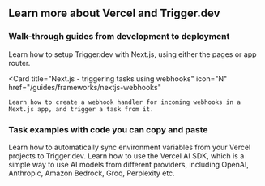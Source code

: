 ## Learn more about Vercel and Trigger.dev

### Walk-through guides from development to deployment

<CardGroup cols={2}>
  <Card title="Next.js - setup guide" icon="N" href="/guides/frameworks/nextjs">  
    Learn how to setup Trigger.dev with Next.js, using either the pages or app router.
  </Card>

  <Card
    title="Next.js - triggering tasks using webhooks"
    icon="N"
    href="/guides/frameworks/nextjs-webhooks"
  >
    Learn how to create a webhook handler for incoming webhooks in a Next.js app, and trigger a task from it.
  </Card>
</CardGroup>

### Task examples with code you can copy and paste

<CardGroup cols={2}>
  <Card
    title="Vercel sync environment variables"
    icon="code"
    href="/guides/examples/vercel-sync-env-vars"
  >
    Learn how to automatically sync environment variables from your Vercel projects to Trigger.dev.
  </Card>
  <Card title="Vercel AI SDK" icon="code" href="/guides/examples/vercel-ai-sdk">
    Learn how to use the Vercel AI SDK, which is a simple way to use AI models from different
    providers, including OpenAI, Anthropic, Amazon Bedrock, Groq, Perplexity etc.
  </Card>
</CardGroup>
